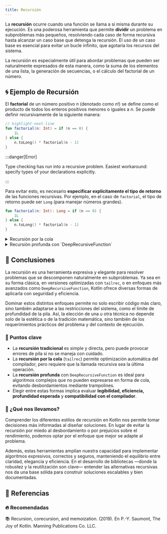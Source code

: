 ```yaml
---
title: Recursión
---
```


<ReadingTime />

La **recursión** ocurre cuando una función se llama a sí misma durante su ejecución. Es una poderosa herramienta que permite **dividir** un problema en subproblemas más pequeños, resolviendo cada caso de forma recursiva hasta alcanzar un caso base que detenga la recursión. El uso de un caso base es esencial para evitar un bucle infinito, que agotaría los recursos del sistema.

La recursión es especialmente útil para abordar problemas que pueden ser naturalmente expresados de esta manera, como la suma de los elementos de una lista, la generación de secuencias, o el cálculo del factorial de un número.

## 🌀 Ejemplo de Recursión

El **factorial** de un número positivo $n$ (denotado como $n!$) se define como el producto de todos los enteros positivos menores o iguales a $n$. Se puede definir recursivamente de la siguiente manera:

```kotlin
// highlight-next-line
fun factorial(n: Int) = if (n == 0) {
    1L
} else {
    n.toLong() * factorial(n - 1)
}
```

:::danger[Error]

Type checking has run into a recursive problem. Easiest workaround: specify types of your declarations explicitly.

:::

Para evitar esto, es necesario **especificar explícitamente el tipo de retorno** de las funciones recursivas. Por ejemplo, en el caso de `factorial`, el tipo de retorno puede ser `Long` (para manejar números grandes).

```kotlin
fun factorial(n: Int): Long = if (n == 0) {
    1L
} else {
    n.toLong() * factorial(n - 1)
}
```

<details>
    <summary>Recursión por la cola</summary>

    La **recursión por la cola** (*tail recursion*) es un tipo especial de recursión donde la llamada recursiva es la **última operación** que realiza la función. Esto permite al compilador optimizar la llamada y **reutilizar el stack frame**, evitando desbordamientos de pila incluso en recursiones profundas.

    Kotlin puede optimizar estas funciones si se usa la palabra clave `tailrec`:

    ```kotlin
    tailrec fun factorial(n: Int, acc: Long = 1): Long = if (n == 0) {
        acc
    } else {
        factorial(n - 1, acc * n)
    }
    ```

    <Explanation>
        En este ejemplo, la función `factorial` utiliza un parámetro acumulador (`acc`) para mantener el resultado parcial. A diferencia de la versión recursiva tradicional, **no hay operaciones pendientes después de la llamada recursiva**: el valor de retorno es directamente el resultado de `factorial(...)`.

        Gracias a esto, Kotlin puede aplicar una **optimización de recursión por la cola**, reemplazando la llamada recursiva por una iteración bajo el capó. Esto significa que puedes calcular factoriales muy grandes sin preocuparte por un desbordamiento de pila, algo que sí podría ocurrir con la versión recursiva tradicional.

        La palabra clave `tailrec` le dice explícitamente al compilador que intente aplicar esta optimización. Si la llamada recursiva no está en posición de cola, el compilador emitirá un error.
    </Explanation>

    <ProCons>
        <Pros>
            - **Prevención de desbordamiento de pila**: Gracias a la optimización, se puede usar recursión sin agotar la pila incluso en casos de recursión profunda.
            - **Código expresivo y declarativo**: Permite escribir lógica de forma recursiva (y por lo tanto natural en algunos problemas) sin sacrificar eficiencia.
            - **Equivalencia a bucles**: En funciones optimizadas con `tailrec`, el rendimiento es comparable al de una estructura iterativa, pero con mayor claridad en algunos algoritmos.
            - **Apoyo del compilador**: El uso de `tailrec` es validado en tiempo de compilación, lo que evita errores sutiles si no se cumple la posición de cola.
        </Pros>
        <Cons>
            - **Requiere reescritura con acumuladores**: Muchas funciones deben rediseñarse para mover la recursión al final, lo que puede dificultar la legibilidad o alejarse de la definición matemática original.
            - **Limitado a una única llamada recursiva en posición de cola**: Si hay múltiples llamadas o lógica adicional tras la recursión, no se puede optimizar con `tailrec`.
            - **Solo funciona en funciones directas**: `tailrec` no se puede aplicar si la llamada recursiva ocurre dentro de una lambda o expresión anidada.
            - **No es aplicable en todos los algoritmos**: Algunos problemas no pueden modelarse naturalmente con recursión por la cola (por ejemplo, recorridos de árboles que requieren backtracking).
        </Cons>
    </ProCons>
</details>

<details>
    <summary>
        Recursión profunda con `DeepRecursiveFunction`
    </summary>

    En Kotlin, incluso con optimizaciones como `tailrec`, las llamadas recursivas que **no son en posición de cola** pueden provocar errores de desbordamiento de pila (*StackOverflowError*) si la profundidad de recursión es muy alta.

    Para manejar estos casos, Kotlin ofrece `DeepRecursiveFunction`, una herramienta de la librería estándar que **simula la recursión mediante trampolines**, evitando el crecimiento de la pila.

    Aquí tienes un ejemplo de cómo reescribir la función factorial para soportar recursión profunda:

    ```kotlin
    import kotlin.coroutines.*

    val deepFactorial = DeepRecursiveFunction<Int, Long> { n ->
        if (n == 0) 1L
        else n * callRecursive(n - 1)
    }

    fun factorial(n: Int): Long = deepFactorial(n)
    ```

    <Explanation>
        `DeepRecursiveFunction` permite definir funciones recursivas que no dependen de la pila de llamadas del sistema. Internamente, utiliza trampolines (una técnica basada en continuations) para ejecutar las llamadas de forma segura, incluso con decenas de miles de niveles de profundidad.

        En el ejemplo, `callRecursive(n - 1)` reemplaza la llamada directa a la función, delegando el control a un manejador interno que mantiene la recursión en una estructura controlada. Esto evita errores por desbordamiento de pila, lo que lo hace especialmente útil en algoritmos complejos como recorridos de árboles, parsers, o funciones numéricas intensivas.
    </Explanation>

    <ProCons>
        <Pros>
            - **Evita el desbordamiento de pila**: Permite ejecutar funciones con recursión no en posición de cola a profundidades que normalmente provocarían errores.
            - **Compatible con cualquier estructura recursiva**: A diferencia de `tailrec`, puede usarse con algoritmos que requieren múltiples llamadas recursivas o lógica después de la llamada.
            - **Ideal para problemas complejos**: Es útil en recorridos de árboles, evaluadores de expresiones, parsers, y otros algoritmos que exigen mucha profundidad o flexibilidad en la recursión.
            - **Integrado en la librería estándar**: No requiere dependencias externas, y su uso está bien documentado en Kotlin.
        </Pros>
        <Cons>
            - **Sintaxis más verbosa**: Requiere definir funciones como valores (`val`) usando lambdas con receptores, lo cual puede dificultar la legibilidad para personas nuevas en Kotlin.
            - **Requiere `callRecursive` en lugar de llamadas normales**: El código se aleja de la notación recursiva tradicional, lo que puede dificultar la traducción directa desde definiciones matemáticas.
            - **Menor rendimiento que `tailrec` o bucles**: Aunque evita el desbordamiento, su mecanismo basado en trampolines y continuations puede ser menos eficiente en comparación con optimizaciones en tiempo de compilación.
            - **Menor adopción**: Es una característica más avanzada y menos conocida, por lo que puede generar dudas en equipos sin experiencia previa con recursión profunda o programación funcional.
        </Cons>
    </ProCons>
</details>

## 🎯 Conclusiones

La recursión es una herramienta expresiva y elegante para resolver problemas que se descomponen naturalmente en subproblemas. Ya sea en su forma clásica, en versiones optimizadas con `tailrec`, o en enfoques más avanzados como `DeepRecursiveFunction`, Kotlin ofrece diversas formas de aplicarla con seguridad y eficiencia.

Dominar estos distintos enfoques permite no solo escribir código más claro, sino también adaptarse a las restricciones del sistema, como el límite de profundidad de la pila. Así, la elección de una u otra técnica no depende solo de la estética o de la tradición matemática, sino también de los requerimientos prácticos del problema y del contexto de ejecución.

### 🔑 Puntos clave

- La **recursión tradicional** es simple y directa, pero puede provocar errores de pila si no se maneja con cuidado.
- La **recursión por la cola** (`tailrec`) permite optimización automática del compilador, pero requiere que la llamada recursiva sea la última operación.
- La **recursión profunda** con `DeepRecursiveFunction` es ideal para algoritmos complejos que no pueden expresarse en forma de cola, evitando desbordamientos mediante trampolines.
- Elegir entre estas formas implica evaluar **legibilidad, eficiencia, profundidad esperada** y **compatibilidad con el compilador**.

### 🧰 ¿Qué nos llevamos?

Comprender los diferentes estilos de recursión en Kotlin nos permite tomar decisiones más informadas al diseñar soluciones. En lugar de evitar la recursión por miedo al desbordamiento o por prejuicios sobre el rendimiento, podemos optar por el enfoque que mejor se adapte al problema.

Además, estas herramientas amplían nuestra capacidad para implementar algoritmos expresivos, correctos y seguros, manteniendo el equilibrio entre claridad, elegancia y eficiencia. En el desarrollo de bibliotecas —donde la robustez y la reutilización son clave— entender las alternativas recursivas nos da una base sólida para construir soluciones escalables y bien documentadas.

## 📖 Referencias

### 🔥 Recomendadas

📚 Recursion, corecursion, and memoization. (2019). En P.-Y. Saumont, The Joy of Kotlin. Manning Publications Co. LLC.
